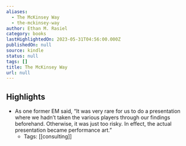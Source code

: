 ```yaml
---
aliases:
  - The McKinsey Way
  - the-mckinsey-way
author: Ethan M. Rasiel
category: books
lastHighlightedOn: 2023-05-31T04:56:00.000Z
publishedOn: null
source: kindle
status: null
tags: []
title: The McKinsey Way
url: null
---
```

## Highlights

- As one former EM said, “It was very rare for us to do a presentation where we hadn’t taken the various players through our findings beforehand. Otherwise, it was just too risky. In effect, the actual presentation became performance art.”
    - Tags: [[consulting]]
